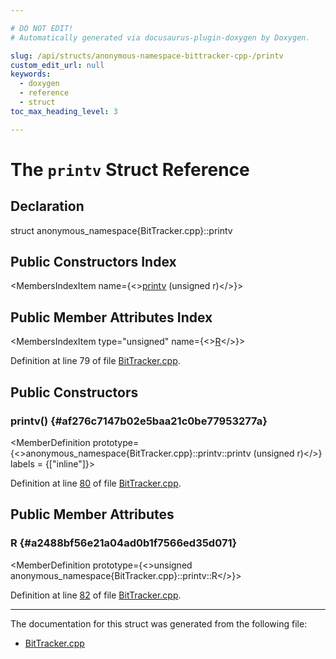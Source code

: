 ```yaml
---

# DO NOT EDIT!
# Automatically generated via docusaurus-plugin-doxygen by Doxygen.

slug: /api/structs/anonymous-namespace-bittracker-cpp-/printv
custom_edit_url: null
keywords:
  - doxygen
  - reference
  - struct
toc_max_heading_level: 3

---
```





# The `printv` Struct Reference

<DoxygenPage pluginConfig={pluginConfig}>



## Declaration

<CodeBlock>struct anonymous_namespace{BitTracker.cpp}::printv</CodeBlock>

## Public Constructors Index

<MembersIndex>

<MembersIndexItem
  name={<><a href="#af276c7147b02e5baa21c0be77953277a">printv</a> (unsigned r)</>}>
</MembersIndexItem>

</MembersIndex>

## Public Member Attributes Index

<MembersIndex>

<MembersIndexItem
  type="unsigned"
  name={<><a href="#a2488bf56e21a04ad0b1f7566ed35d071">R</a></>}>
</MembersIndexItem>

</MembersIndex>


Definition at line 79 of file <a href="/docs/api/files/lib/lib/target/lib/target/hexagon/bittracker-cpp">BitTracker.cpp</a>.

<SectionDefinition>

## Public Constructors

### printv() {#af276c7147b02e5baa21c0be77953277a}

<MemberDefinition
  prototype={<>anonymous&#95;namespace&#123;BitTracker.cpp&#125;::printv::printv (unsigned r)</>}
  labels = {["inline"]}>

Definition at line <a href="/docs/api/files/lib/lib/target/lib/target/hexagon/bittracker-cpp/#l00080">80</a> of file <a href="/docs/api/files/lib/lib/target/lib/target/hexagon/bittracker-cpp">BitTracker.cpp</a>.
</MemberDefinition>

</SectionDefinition>

<SectionDefinition>

## Public Member Attributes

### R {#a2488bf56e21a04ad0b1f7566ed35d071}

<MemberDefinition
  prototype={<>unsigned anonymous&#95;namespace&#123;BitTracker.cpp&#125;::printv::R</>}>

Definition at line <a href="/docs/api/files/lib/lib/target/lib/target/hexagon/bittracker-cpp/#l00082">82</a> of file <a href="/docs/api/files/lib/lib/target/lib/target/hexagon/bittracker-cpp">BitTracker.cpp</a>.
</MemberDefinition>

</SectionDefinition>

<hr/>

The documentation for this struct was generated from the following file:

<ul>
<li><a href="/docs/api/files/lib/lib/target/lib/target/hexagon/bittracker-cpp">BitTracker.cpp</a></li>
</ul>

</DoxygenPage>
